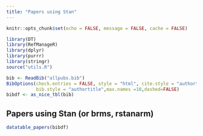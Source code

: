 ```yaml
---
title: "Papers using Stan"
---
```


```r
knitr::opts_chunk$set(echo = FALSE, message = FALSE, cache = FALSE)
```

```r
library(DT)
library(RefManageR)
library(dplyr)
library(purrr)
library(stringr) 
source("utils.R")
```
```r
bib <- ReadBib("allpubs.bib")
BibOptions(check.entries = FALSE, style = "html", cite.style = "authortitle",
           bib.style = "authortitle",max.names =10,dashed=FALSE)
bibdf <- as_nice_tbl(bib) 
```


## Papers using Stan (or brms, rstanarm)


```r
datatable_papers(bibdf)
```